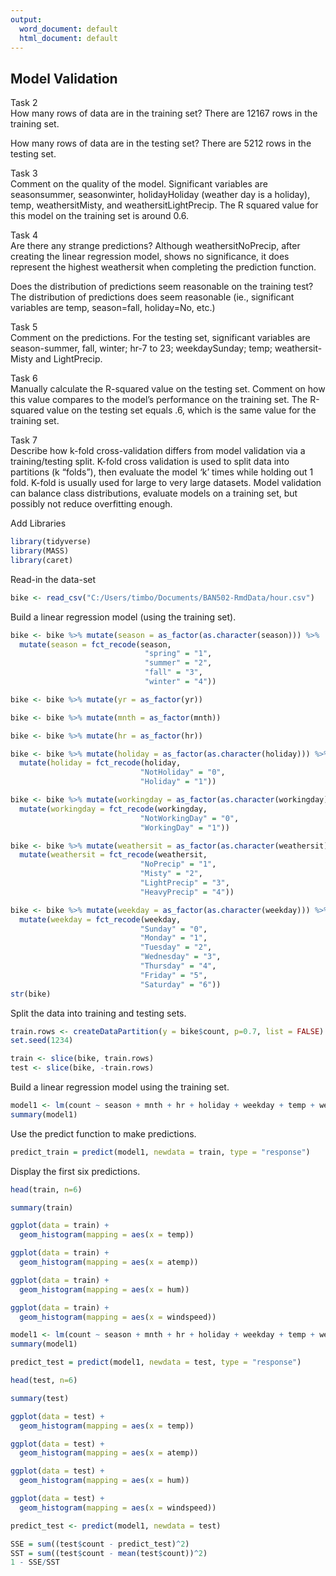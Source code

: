 ---
output:
  word_document: default
  html_document: default
---
## Model Validation

Task 2  
How many rows of data are in the training set?
There are 12167 rows in the training set.

How many rows of data are in the testing set?
There are 5212 rows in the testing set.

Task 3  
Comment on the quality of the model.
Significant variables are seasonsummer, seasonwinter, holidayHoliday (weather day is a holiday),
temp, weathersitMisty, and weathersitLightPrecip. The R squared value for this model on the training set is around 0.6.

Task 4    
Are there any strange predictions?
Although weathersitNoPrecip, after creating the linear regression model, shows no significance, it does represent the highest weathersit when completing the prediction function.

Does the distribution of predictions seem reasonable on the training test?
The distribution of predictions does seem reasonable (ie., significant variables are temp, season=fall, holiday=No, etc.)

Task 5  
Comment on the predictions.
For the testing set, significant variables are season-summer, fall, winter; hr-7 to 23;  weekdaySunday; temp; weathersit-Misty and LightPrecip.

Task 6  
Manually calculate the R-squared value on the testing set. Comment on how this value compares to 
the model's performance on the training set.
The R-squared value on the testing set equals .6, which is the same value for the training set.

Task 7  
Describe how k-fold cross-validation differs from model validation via a training/testing split.
K-fold cross validation is used to split data into partitions (k "folds"), then evaluate the model 'k' times while holding out 1 fold. K-fold is usually used for large to very large datasets. Model validation can balance class distributions, evaluate models on a training set, but possibly not reduce overfitting enough.

Add Libraries
```{r}
library(tidyverse)
library(MASS)
library(caret)

```

Read-in the data-set 
```{r}
bike <- read_csv("C:/Users/timbo/Documents/BAN502-RmdData/hour.csv")

```
Build a linear regression model (using the training set).
```{r echo=FALSE}
bike <- bike %>% mutate(season = as_factor(as.character(season))) %>%
  mutate(season = fct_recode(season,
                              "spring" = "1",
                              "summer" = "2",
                              "fall" = "3",
                              "winter" = "4"))

bike <- bike %>% mutate(yr = as_factor(yr))

bike <- bike %>% mutate(mnth = as_factor(mnth))

bike <- bike %>% mutate(hr = as_factor(hr))

bike <- bike %>% mutate(holiday = as_factor(as.character(holiday))) %>%
  mutate(holiday = fct_recode(holiday,
                             "NotHoliday" = "0",
                             "Holiday" = "1"))

bike <- bike %>% mutate(workingday = as_factor(as.character(workingday))) %>%
  mutate(workingday = fct_recode(workingday,
                             "NotWorkingDay" = "0",
                             "WorkingDay" = "1"))

bike <- bike %>% mutate(weathersit = as_factor(as.character(weathersit))) %>%
  mutate(weathersit = fct_recode(weathersit,
                             "NoPrecip" = "1",
                             "Misty" = "2",
                             "LightPrecip" = "3",
                             "HeavyPrecip" = "4"))

bike <- bike %>% mutate(weekday = as_factor(as.character(weekday))) %>%
  mutate(weekday = fct_recode(weekday,
                             "Sunday" = "0",
                             "Monday" = "1",
                             "Tuesday" = "2",
                             "Wednesday" = "3",
                             "Thursday" = "4",
                             "Friday" = "5",
                             "Saturday" = "6"))
str(bike)

```
Split the data into training and testing sets. 
```{r}
train.rows <- createDataPartition(y = bike$count, p=0.7, list = FALSE)
set.seed(1234)

train <- slice(bike, train.rows)
test <- slice(bike, -train.rows)

```

Build a linear regression model using the training set.
```{r}
model1 <- lm(count ~ season + mnth + hr + holiday + weekday + temp + weathersit, train)
summary(model1)

```
Use the predict function to make predictions.
```{r}
predict_train = predict(model1, newdata = train, type = "response")

```

Display the first six predictions.
```{r}
head(train, n=6)

```

```{r}
summary(train)

```

```{r}
ggplot(data = train) +
  geom_histogram(mapping = aes(x = temp))

```

```{r}
ggplot(data = train) +
  geom_histogram(mapping = aes(x = atemp))

```

```{r}
ggplot(data = train) +
  geom_histogram(mapping = aes(x = hum))

```

```{r}
ggplot(data = train) +
  geom_histogram(mapping = aes(x = windspeed))

```

```{r}
model1 <- lm(count ~ season + mnth + hr + holiday + weekday + temp + weathersit, test)
summary(model1)
```


```{r}
predict_test = predict(model1, newdata = test, type = "response")

```


```{r}
head(test, n=6)

```

```{r}
summary(test)

```
```{r}
ggplot(data = test) +
  geom_histogram(mapping = aes(x = temp))

```
```{r}
ggplot(data = test) +
  geom_histogram(mapping = aes(x = atemp))

```
```{r}
ggplot(data = test) +
  geom_histogram(mapping = aes(x = hum))

```
```{r}
ggplot(data = test) +
  geom_histogram(mapping = aes(x = windspeed))

```
```{r}
predict_test <- predict(model1, newdata = test)
```


```{r}
SSE = sum((test$count - predict_test)^2)
SST = sum((test$count - mean(test$count))^2)
1 - SSE/SST

```


